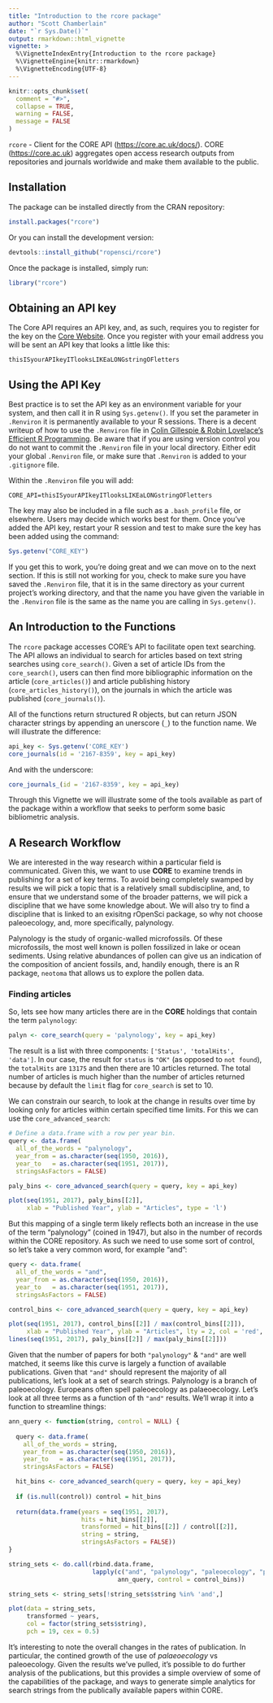 ```yaml
---
title: "Introduction to the rcore package"
author: "Scott Chamberlain"
date: "`r Sys.Date()`"
output: rmarkdown::html_vignette
vignette: >
  %\VignetteIndexEntry{Introduction to the rcore package}
  %\VignetteEngine{knitr::rmarkdown}
  %\VignetteEncoding{UTF-8}
---
```


```r
knitr::opts_chunk$set(
  comment = "#>",
  collapse = TRUE,
  warning = FALSE,
  message = FALSE
)
```

`rcore` - Client for the CORE API (<https://core.ac.uk/docs/>).
CORE (<https://core.ac.uk>) aggregates open access research
outputs from repositories and journals worldwide and make them
available to the public.

## Installation

The package can be installed directly from the CRAN repository:

```r
install.packages("rcore")
```

Or you can install the development version:

```r
devtools::install_github("ropensci/rcore")
```

Once the package is installed, simply run: 

```r
library("rcore")
```

## Obtaining an API key

The Core API requires an API key, and, as such, requires you to register for the key on the [Core Website](https://core.ac.uk/api-keys/register).  Once you register with your email address you will be sent an API key that looks a little like this:

`thisISyourAPIkeyITlooksLIKEaLONGstringOFletters`

## Using the API Key

Best practice is to set the API key as an environment variable for your system, and then call it in R using `Sys.getenv()`.  If you set the parameter in `.Renviron` it is permanently available to your R sessions.  There is a decent writeup of how to use the `.Renviron` file in [Colin Gillespie & Robin Lovelace's Efficient R Programming](https://csgillespie.github.io/efficientR/3-3-r-startup.html#renviron).  Be aware that if you are using version control you do not want to commit the `.Renviron` file in your local directory.  Either edit your global `.Renviron` file, or make sure that `.Renviron` is added to your `.gitignore` file.

Within the `.Renviron` file you will add:

```
CORE_API=thisISyourAPIkeyITlooksLIKEaLONGstringOFletters
```

The key may also be included in a file such as a `.bash_profile` file, or elsewhere.  Users may decide which works best for them.  Once you've added the API key, restart your R session and test to make sure the key has been added using the command:

```r
Sys.getenv("CORE_KEY")
```

If you get this to work, you're doing great and we can move on to the next section.  If this is still not working for you, check to make sure you have saved the `.Renviron` file, that it is in the same directory as your current project's working directory, and that the name you have given the variable in the `.Renviron` file is the same as the name you are calling in `Sys.getenv()`.

## An Introduction to the Functions

The `rcore` package accesses CORE's API to facilitate open text searching.  The API allows an individual to search for articles based on text string searches using `core_search()`.  Given a set of article IDs from the `core_search()`, users can then find more bibliographic information on the article (`core_articles()`) and article publishing history (`core_articles_history()`), on the journals in which the article was published (`core_journals()`).

All of the functions return structured R objects, but can return JSON character strings by appending an unerscore (`_`) to the function name.  We will illustrate the difference:

```r
api_key <- Sys.getenv('CORE_KEY')
core_journals(id = '2167-8359', key = api_key)
```

And with the underscore:

```r
core_journals_(id = '2167-8359', key = api_key)
```

Through this Vignette we will illustrate some of the tools available as part of the package within a workflow that seeks to perform some basic bibliometric analysis.

## A Research Workflow

We are interested in the way research within a particular field is communicated.  Given this, we want to use **CORE** to examine trends in publishing for a set of key terms.  To avoid being completely swamped by results we will pick a topic that is a relatively small subdiscipline, and, to ensure that we understand some of the broader patterns, we will pick a discipline that we have some knowledge about.  We will also try to find a discipline that is linked to an exisitng rOpenSci package, so why not choose paleoecology, and, more specifically, palynology.

Palynology is the study of organic-walled microfossils.  Of these microfossils, the most well known is pollen fossilized in lake or ocean sediments.  Using relative abundances of pollen can give us an indication of the composition of ancient fossils, and, handily enough, there is an R package, `neotoma` that allows us to explore the pollen data.

### Finding articles

So, lets see how many articles there are in the **CORE** holdings that contain the term `palynology`:

```r
palyn <- core_search(query = 'palynology', key = api_key)
```

The result is a list with three components: `['Status', 'totalHits', 'data']`.  In our case, the result for `status` is `"OK"` (as opposed to `not found`), the `totalHits` are `13175` and then there are 10 articles returned.  The total number of articles is much higher than the number of articles returned because by default the `limit` flag for `core_search` is set to 10.

We can constrain our search, to look at the change in results over time by looking only for articles within certain  specified time limits.  For this we can use the `core_advanced_search`:

```r

# Define a data.frame with a row per year bin.
query <- data.frame(
  all_of_the_words = "palynology",
  year_from = as.character(seq(1950, 2016)),
  year_to   = as.character(seq(1951, 2017)),
  stringsAsFactors = FALSE)

paly_bins <- core_advanced_search(query = query, key = api_key)

plot(seq(1951, 2017), paly_bins[[2]],
     xlab = "Published Year", ylab = "Articles", type = 'l')

```

But this mapping of a single term likely reflects both an increase in the use of the term "palynology" (coined in 1947), but also in the number of records within the CORE repository.  As such we need to use some sort of control, so let's take a very common word, for example "and":

```r

query <- data.frame(
  all_of_the_words = "and",
  year_from = as.character(seq(1950, 2016)),
  year_to   = as.character(seq(1951, 2017)),
  stringsAsFactors = FALSE)

control_bins <- core_advanced_search(query = query, key = api_key)

plot(seq(1951, 2017), control_bins[[2]] / max(control_bins[[2]]),
     xlab = "Published Year", ylab = "Articles", lty = 2, col = 'red', type = 'l')
lines(seq(1951, 2017), paly_bins[[2]] / max(paly_bins[[2]]))

```

Given that the number of papers for both `"palynology"` & `"and"` are well matched, it seems like this curve is largely a function of available publications.  Given that `"and"` should represent the majority of all publications, let's look at a set of search strings.  Palynology is a branch of paleoecology.  Europeans often spell paleoecology as palaeoecology.  Let's look at all three terms as a function of th `"and"` results.  We'll wrap it into a function to streamline things:

```r

ann_query <- function(string, control = NULL) {
  
  query <- data.frame(
    all_of_the_words = string,
    year_from = as.character(seq(1950, 2016)),
    year_to   = as.character(seq(1951, 2017)),
    stringsAsFactors = FALSE)

  hit_bins <- core_advanced_search(query = query, key = api_key)
  
  if (is.null(control)) control = hit_bins
  
  return(data.frame(years = seq(1951, 2017), 
                    hits = hit_bins[[2]], 
                    transformed = hit_bins[[2]] / control[[2]],
                    string = string, 
                    stringsAsFactors = FALSE))
}

string_sets <- do.call(rbind.data.frame, 
                       lapply(c("and", "palynology", "paleoecology", "palaeoecology"), 
                              ann_query, control = control_bins))

string_sets <- string_sets[!string_sets$string %in% 'and',]

plot(data = string_sets, 
     transformed ~ years, 
     col = factor(string_sets$string),
     pch = 19, cex = 0.5)

```

It's interesting to note the overall changes in the rates of publication.  In particular, the contined growth of the use of *palaeoecology* vs paleoecology.  Given the results we've pulled, it's possible to do further analysis of the publications, but this provides a simple overview of some of the capabilities of the package, and ways to generate simple analytics for search strings from the publically available papers within CORE.
